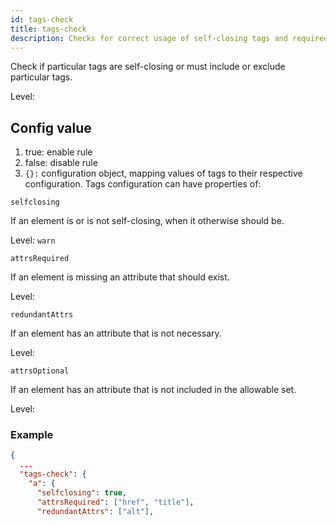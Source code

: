 ```yaml
---
id: tags-check
title: tags-check
description: Checks for correct usage of self-closing tags and required or excluded tags in HTML elements.
---
```



Check if particular tags are self-closing or must include or exclude particular tags.

Level: <Badge text="Error" variant="danger" />

## Config value

1. true: enable rule
2. false: disable rule
3. `{}:` configuration object, mapping values of tags to their respective configuration. Tags configuration can have properties of:

`selfclosing`

If an element is or is not self-closing, when it otherwise should be.

Level: `warn`

`attrsRequired`

If an element is missing an attribute that should exist.

Level: <Badge text="Error" variant="danger" />

`redundantAttrs`

If an element has an attribute that is not necessary.

Level: <Badge text="Error" variant="danger" />

`attrsOptional`

If an element has an attribute that is not included in the allowable set.

Level: <Badge text="Error" variant="danger" />

### Example

```json
{
  ...
  "tags-check": {
    "a": {
      "selfclosing": true,
      "attrsRequired": ["href", "title"],
      "redundantAttrs": ["alt"],
```
